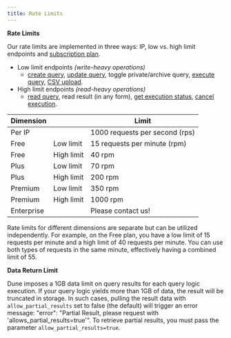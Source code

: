 ```yaml
---
title: Rate Limits
---
```


**Rate Limits**

Our rate limits are implemented in three ways: IP, low vs. high limit endpoints and [subscription plan](https://dune.com/pricing).
- Low limit endpoints _(write-heavy operations)_
    - [create query](../crud/endpoint/create), [update query](../crud/endpoint/create), toggle private/archive query, [execute query](../query-api/endpoint/execute-query), [CSV upload](../upload/endpoint/upload). 
- High limit endpoints _(read-heavy operations)_
    - [read query](../crud/endpoint/read), read result (in any form), [get execution status](../query-api/endpoint/get-execution-status), [cancel execution](../query-api/endpoint/cancel-execution).

| Dimension         |    | Limit                              |
|-------------------|----|------------------------------------|
| Per IP            |    | 1000 requests per second (rps)     |
| Free  | Low limit | 15 requests per minute (rpm) |
| Free  | High limit | 40 rpm |
| Plus       | Low limit | 70 rpm |
| Plus       | High limit | 200 rpm |
| Premium    | Low limit | 350 rpm |
| Premium    | High limit | 1000 rpm |
| Enterprise |            | Please contact us!


<Note>
Rate limits for different dimensions are separate but can be utilized independently. 
For example, on the Free plan, you have a low limit of 15 requests per minute and a high limit of 40 requests per minute. You can use both types of requests in the same minute, effectively having a combined limit of 55.
</Note>

**Data Return Limit**

Dune imposes a 1GB data limit on query results for each query logic execution. If your query logic yields more than 1GB of data, the result will be truncated in storage. In such cases, pulling the result data with `allow_partial_results` set to false (the default) will trigger an error message: "error": "Partial Result, please request with 'allows_partial_results=true'". To retrieve partial results, you must pass the parameter `allow_partial_results=true`.
